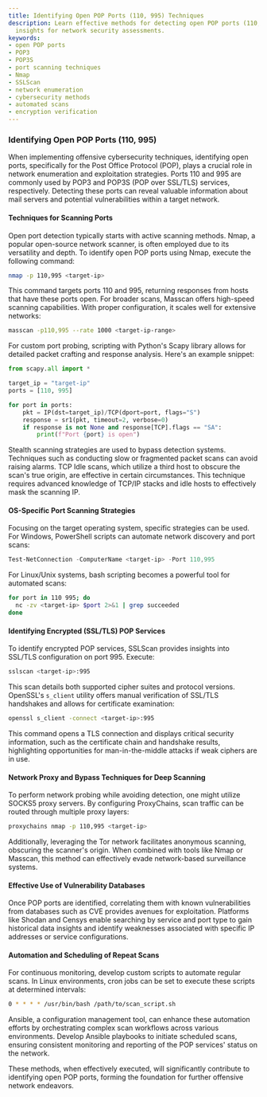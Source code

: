 ```yaml
---
title: Identifying Open POP Ports (110, 995) Techniques
description: Learn effective methods for detecting open POP ports (110, 995) and gain
  insights for network security assessments.
keywords:
- open POP ports
- POP3
- POP3S
- port scanning techniques
- Nmap
- SSLScan
- network enumeration
- cybersecurity methods
- automated scans
- encryption verification
---
```


### Identifying Open POP Ports (110, 995)

When implementing offensive cybersecurity techniques, identifying open ports, specifically for the Post Office Protocol (POP), plays a crucial role in network enumeration and exploitation strategies. Ports 110 and 995 are commonly used by POP3 and POP3S (POP over SSL/TLS) services, respectively. Detecting these ports can reveal valuable information about mail servers and potential vulnerabilities within a target network.

#### Techniques for Scanning Ports

Open port detection typically starts with active scanning methods. Nmap, a popular open-source network scanner, is often employed due to its versatility and depth. To identify open POP ports using Nmap, execute the following command:

```bash
nmap -p 110,995 <target-ip>
```

This command targets ports 110 and 995, returning responses from hosts that have these ports open. For broader scans, Masscan offers high-speed scanning capabilities. With proper configuration, it scales well for extensive networks:

```bash
masscan -p110,995 --rate 1000 <target-ip-range>
```

For custom port probing, scripting with Python's Scapy library allows for detailed packet crafting and response analysis. Here's an example snippet:

```python
from scapy.all import *

target_ip = "target-ip"
ports = [110, 995]

for port in ports:
    pkt = IP(dst=target_ip)/TCP(dport=port, flags="S")
    response = sr1(pkt, timeout=2, verbose=0)
    if response is not None and response[TCP].flags == "SA":
        print(f"Port {port} is open")
```

Stealth scanning strategies are used to bypass detection systems. Techniques such as conducting slow or fragmented packet scans can avoid raising alarms. TCP Idle scans, which utilize a third host to obscure the scan's true origin, are effective in certain circumstances. This technique requires advanced knowledge of TCP/IP stacks and idle hosts to effectively mask the scanning IP.

#### OS-Specific Port Scanning Strategies

Focusing on the target operating system, specific strategies can be used. For Windows, PowerShell scripts can automate network discovery and port scans:

```powershell
Test-NetConnection -ComputerName <target-ip> -Port 110,995
```

For Linux/Unix systems, bash scripting becomes a powerful tool for automated scans:

```bash
for port in 110 995; do
  nc -zv <target-ip> $port 2>&1 | grep succeeded
done
```

#### Identifying Encrypted (SSL/TLS) POP Services

To identify encrypted POP services, SSLScan provides insights into SSL/TLS configuration on port 995. Execute:

```bash
sslscan <target-ip>:995
```

This scan details both supported cipher suites and protocol versions. OpenSSL's `s_client` utility offers manual verification of SSL/TLS handshakes and allows for certificate examination:

```bash
openssl s_client -connect <target-ip>:995
```

This command opens a TLS connection and displays critical security information, such as the certificate chain and handshake results, highlighting opportunities for man-in-the-middle attacks if weak ciphers are in use.

#### Network Proxy and Bypass Techniques for Deep Scanning

To perform network probing while avoiding detection, one might utilize SOCKS5 proxy servers. By configuring ProxyChains, scan traffic can be routed through multiple proxy layers:

```bash
proxychains nmap -p 110,995 <target-ip>
```

Additionally, leveraging the Tor network facilitates anonymous scanning, obscuring the scanner's origin. When combined with tools like Nmap or Masscan, this method can effectively evade network-based surveillance systems.

#### Effective Use of Vulnerability Databases

Once POP ports are identified, correlating them with known vulnerabilities from databases such as CVE provides avenues for exploitation. Platforms like Shodan and Censys enable searching by service and port type to gain historical data insights and identify weaknesses associated with specific IP addresses or service configurations.

#### Automation and Scheduling of Repeat Scans

For continuous monitoring, develop custom scripts to automate regular scans. In Linux environments, cron jobs can be set to execute these scripts at determined intervals:

```bash
0 * * * * /usr/bin/bash /path/to/scan_script.sh
```

Ansible, a configuration management tool, can enhance these automation efforts by orchestrating complex scan workflows across various environments. Develop Ansible playbooks to initiate scheduled scans, ensuring consistent monitoring and reporting of the POP services' status on the network.

These methods, when effectively executed, will significantly contribute to identifying open POP ports, forming the foundation for further offensive network endeavors.